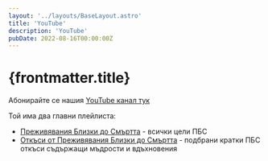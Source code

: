 ```yaml
---
layout: '../layouts/BaseLayout.astro'
title: 'YouTube'
description: 'YouTube'
pubDate: 2022-08-16T00:00:00Z
---
```


# {frontmatter.title}

Абонирайте се нашия [<SVGYouTube/> YouTube канал тук](https://www.youtube.com/channel/UCGjF_sRxrJ1_IXMGP8Ns10w)

Той има два главни плейлиста:
- [Преживявания Близки до Смъртта](https://www.youtube.com/playlist?list=PLLbfSDcU5zuMEdTc5QxOkbnWsUoHhne1c) - всички цели ПБС 
- [Откъси от Преживявания Близки до Смъртта](https://www.youtube.com/playlist?list=PLLbfSDcU5zuNO0yYIBjZeiiHvNDRu1JXx) - подбрани кратки ПБС откъси съдържащи мъдрости и вдъхновения 
